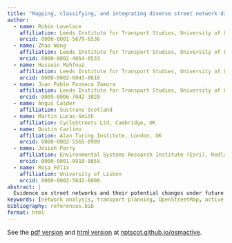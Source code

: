 ```yaml
---
title: "Mapping, classifying, and integrating diverse street network datasets: new methods and open source tools for active travel planning"
author: 
  - name: Robin Lovelace
    affiliation: Leeds Institute for Transport Studies, University of Leeds, UK
    orcid: 0000-0001-5679-6536
  - name: Zhao Wang
    affiliation: Leeds Institute for Transport Studies, University of Leeds, UK
    orcid: 0000-0002-4054-0533
  - name: Hussein Mahfouz
    affiliation: Leeds Institute for Transport Studies, University of Leeds, UK
    orcid: 0000-0002-6043-8616
  - name: Juan Pablo Fonseca Zamora
    affiliation: Leeds Institute for Transport Studies, University of Leeds, UK
    orcid: 0009-0006-7042-3828
  - name: Angus Calder
    affiliation: Sustrans Scotland
  - name: Martin Lucas-Smith
    affiliation: CycleStreets Ltd, Cambridge, UK
  - name: Dustin Carlino
    affiliation: Alan Turing Institute, London, UK
    orcid: 0000-0002-5565-0989
  - name: Josiah Parry
    affiliation: Environmental Systems Research Institute (Esri), Redlands, CA, USA 
    orcid: 0000-0001-9910-865X
  - name: Rosa Félix
    affiliation: University of Lisbon
    orcid: 0000-0002-5642-6006
abstract: |
  Evidence on street networks and their potential changes under future scenarios is crucial for active travel planning. However, most active travel models rely on oversimplified street representations, using single variables like 'quietness', neglecting key factors such as footway widths. This paper introduces new methods for classifying street networks for active travel, integrating diverse datasets from OpenStreetMap and official sources. Implemented in open source software packages `osmactive` and `anime`, these methods are scalable and reproducible. The results are showcased in a web application hosted at www.npt.scot, demonstrating how geographic data science can drive high-impact research.
keywords: [network analysis, transport planning, OpenStreetMap, active travel, reproducible research]
bibliography: references.bib
format: html
---
```


See the [pdf version](https://github.com/nptscot/osmactive/releases/download/v0.1/gisruk2025.pdf) and [html version](https://nptscot.github.io/osmactive/articles/gisruk2025.html) at [nptscot.github.io/osmactive](https://nptscot.github.io/osmactive/articles/gisruk2025.html).
